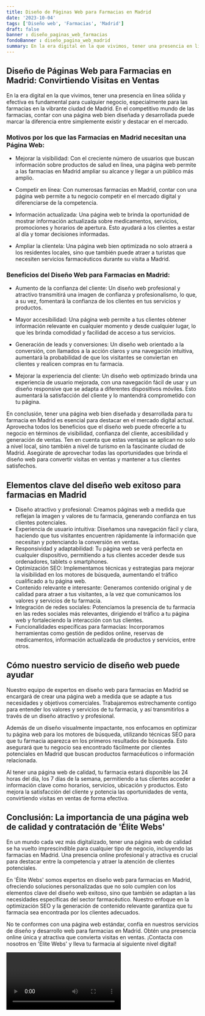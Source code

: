 ```yaml
---
title: Diseño de Páginas Web para Farmacias en Madrid
date: '2023-10-04'
tags: ['Diseño web', 'Farmacias', 'Madrid']
draft: false
banner : diseño_paginas_web_farmacias
fondoBanner : diseño_pagina_web_madrid
summary: En la era digital en la que vivimos, tener una presencia en línea sólida y efectiva es fundamental para cualquier negocio, especialmente para las farmacias en la vibrante ciudad de Madrid. En el competitivo mundo de las farmacias, contar con una página web bien diseñada y desarrollada puede marcar la diferencia entre simplemente existir y destacar en el mercado.
---
```


## Diseño de Páginas Web para Farmacias en Madrid: Convirtiendo Visitas en Ventas

En la era digital en la que vivimos, tener una presencia en línea sólida y efectiva es fundamental para cualquier negocio, especialmente para las farmacias en la vibrante ciudad de Madrid. En el competitivo mundo de las farmacias, contar con una página web bien diseñada y desarrollada puede marcar la diferencia entre simplemente existir y destacar en el mercado.

### Motivos por los que las Farmacias en Madrid necesitan una Página Web:

- Mejorar la visibilidad: Con el creciente número de usuarios que buscan información sobre productos de salud en línea, una página web permite a las farmacias en Madrid ampliar su alcance y llegar a un público más amplio.

- Competir en línea: Con numerosas farmacias en Madrid, contar con una página web permite a tu negocio competir en el mercado digital y diferenciarse de la competencia. 

- Información actualizada: Una página web te brinda la oportunidad de mostrar información actualizada sobre medicamentos, servicios, promociones y horarios de apertura. Esto ayudará a los clientes a estar al día y tomar decisiones informadas.

- Ampliar la clientela: Una página web bien optimizada no solo atraerá a los residentes locales, sino que también puede atraer a turistas que necesiten servicios farmacéuticos durante su visita a Madrid.

### Beneficios del Diseño Web para Farmacias en Madrid:

- Aumento de la confianza del cliente: Un diseño web profesional y atractivo transmitirá una imagen de confianza y profesionalismo, lo que, a su vez, fomentará la confianza de los clientes en tus servicios y productos.

- Mayor accesibilidad: Una página web permite a tus clientes obtener información relevante en cualquier momento y desde cualquier lugar, lo que les brinda comodidad y facilidad de acceso a tus servicios.

- Generación de leads y conversiones: Un diseño web orientado a la conversión, con llamados a la acción claros y una navegación intuitiva, aumentará la probabilidad de que los visitantes se conviertan en clientes y realicen compras en tu farmacia.

- Mejorar la experiencia del cliente: Un diseño web optimizado brinda una experiencia de usuario mejorada, con una navegación fácil de usar y un diseño responsive que se adapta a diferentes dispositivos móviles. Esto aumentará la satisfacción del cliente y lo mantendrá comprometido con tu página.

En conclusión, tener una página web bien diseñada y desarrollada para tu farmacia en Madrid es esencial para destacar en el mercado digital actual. Aprovecha todos los beneficios que el diseño web puede ofrecerle a tu negocio en términos de visibilidad, confianza del cliente, accesibilidad y generación de ventas. Ten en cuenta que estas ventajas se aplican no solo a nivel local, sino también a nivel de turismo en la fascinante ciudad de Madrid. Asegúrate de aprovechar todas las oportunidades que brinda el diseño web para convertir visitas en ventas y mantener a tus clientes satisfechos.

<GifSeo />

<Cta />

## Elementos clave del diseño web exitoso para farmacias en Madrid

- Diseño atractivo y profesional: Creamos páginas web a medida que reflejan la imagen y valores de tu farmacia, generando confianza en tus clientes potenciales.
- Experiencia de usuario intuitiva: Diseñamos una navegación fácil y clara, haciendo que tus visitantes encuentren rápidamente la información que necesitan y potenciando la conversión en ventas.
- Responsividad y adaptabilidad: Tu página web se verá perfecta en cualquier dispositivo, permitiendo a tus clientes acceder desde sus ordenadores, tablets o smartphones.
- Optimización SEO: Implementamos técnicas y estrategias para mejorar la visibilidad en los motores de búsqueda, aumentando el tráfico cualificado a tu página web.
- Contenido relevante e interesante: Generamos contenido original y de calidad para atraer a tus visitantes, a la vez que comunicamos los valores y servicios de tu farmacia.
- Integración de redes sociales: Potenciamos la presencia de tu farmacia en las redes sociales más relevantes, dirigiendo el tráfico a tu página web y fortaleciendo la interacción con tus clientes.
- Funcionalidades específicas para farmacias: Incorporamos herramientas como gestión de pedidos online, reservas de medicamentos, información actualizada de productos y servicios, entre otros.

## Cómo nuestro servicio de diseño web puede ayudar

Nuestro equipo de expertos en diseño web para farmacias en Madrid se encargará de crear una página web a medida que se adapte a tus necesidades y objetivos comerciales. Trabajaremos estrechamente contigo para entender los valores y servicios de tu farmacia, y así transmitirlos a través de un diseño atractivo y profesional.

Además de un diseño visualmente impactante, nos enfocamos en optimizar tu página web para los motores de búsqueda, utilizando técnicas SEO para que tu farmacia aparezca en los primeros resultados de búsqueda. Esto asegurará que tu negocio sea encontrado fácilmente por clientes potenciales en Madrid que buscan productos farmacéuticos o información relacionada.

Al tener una página web de calidad, tu farmacia estará disponible las 24 horas del día, los 7 días de la semana, permitiendo a tus clientes acceder a información clave como horarios, servicios, ubicación y productos. Esto mejora la satisfacción del cliente y potencia las oportunidades de venta, convirtiendo visitas en ventas de forma efectiva.

## Conclusión: La importancia de una página web de calidad y contratación de 'Élite Webs'

En un mundo cada vez más digitalizado, tener una página web de calidad se ha vuelto imprescindible para cualquier tipo de negocio, incluyendo las farmacias en Madrid. Una presencia online profesional y atractiva es crucial para destacar entre la competencia y atraer la atención de clientes potenciales.

En 'Élite Webs' somos expertos en diseño web para farmacias en Madrid, ofreciendo soluciones personalizadas que no solo cumplen con los elementos clave del diseño web exitoso, sino que también se adaptan a las necesidades específicas del sector farmacéutico. Nuestro enfoque en la optimización SEO y la generación de contenido relevante garantiza que tu farmacia sea encontrada por los clientes adecuados.

No te conformes con una página web estándar, confía en nuestros servicios de diseño y desarrollo web para farmacias en Madrid. Obtén una presencia online única y atractiva que convierta visitas en ventas. ¡Contacta con nosotros en 'Élite Webs' y lleva tu farmacia al siguiente nivel digital!

<Video />

<CtaBot job='Farmacias' city='Madrid'/>

<Gmaps query='Madrid+españa+maps' />